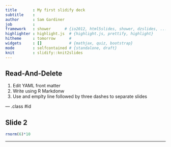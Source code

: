 ```yaml
---
title       : My first slidify deck
subtitle    : 
author      : Sam Gardiner
job         : 
framework   : shower      # {io2012, html5slides, shower, dzslides, ...}
highlighter : highlight.js  # {highlight.js, prettify, highlight}
hitheme     : tomorrow      # 
widgets     : []            # {mathjax, quiz, bootstrap}
mode        : selfcontained # {standalone, draft}
knit        : slidify::knit2slides
---
```


## Read-And-Delete

1. Edit YAML front matter
2. Write using R Markdonw
3. Use and emplty line followed by three dashes to separate slides

--- .class #id

## Slide 2
```r
rnorm(6)*10
```
---
